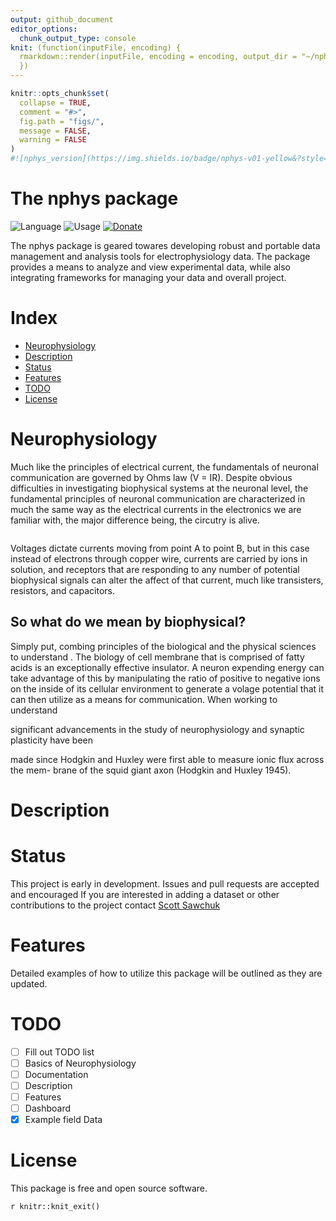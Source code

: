 ```yaml
---
output: github_document
editor_options: 
  chunk_output_type: console
knit: (function(inputFile, encoding) {
  rmarkdown::render(inputFile, encoding = encoding, output_dir = "~/nphys")
  })
---
```


<!-- README.md is generated from README.Rmd. Please edit that file -->

```r
knitr::opts_chunk$set(
  collapse = TRUE,
  comment = "#>",
  fig.path = "figs/",
  message = FALSE,
  warning = FALSE
)
#![nphys_version](https://img.shields.io/badge/nphys-v01-yellow&?style=plastic&logo=R)


```

# The nphys package 

![Language](https://img.shields.io/badge/Language-R-blue?style=plastic&logo=R)
![Usage](https://img.shields.io/badge/Usage-neurophysiology-green?style=plastic&logo=R)
[![Donate](https://img.shields.io/badge/-Donate-yellow?style=plastic&logo=paypal)](https://paypal.me/sdsawchuk)


The nphys package is geared towares developing robust and portable data management and analysis tools for electrophysiology data.
The package provides a means to analyze and view experimental data, while also integrating frameworks for managing your data and overall project.

# Index

* [Neurophysiology](#Neurophysiology)
* [Description](#Description)
* [Status](#Status)
* [Features](#Features)
* [TODO](#todo) 
* [License](#license)





# Neurophysiology

Much like the principles of electrical current, the fundamentals of neuronal communication are governed by Ohms law (V = IR).
Despite obvious difficulties in investigating biophysical systems at the neuronal level, the fundamental principles of neuronal communication are characterized in much the same way as the electrical currents in the electronics we are familiar with, the major difference being, the circutry is alive. 



```r



```



Voltages dictate currents moving from point A to point B, but in this case instead of electrons through copper wire, currents are carried by ions in solution, and receptors that are responding to any number of potential biophysical signals can alter the affect of that current, much like transisters, resistors, and capacitors. 


## So what do we mean by biophysical?

Simply put, combing principles of the biological and the physical sciences to understand . The biology of cell membrane that is comprised of fatty acids is an exceptionally effective insulator. A neuron expending energy can take advantage of this by manipulating the ratio of positive to negative ions on the inside of its cellular environment to generate a volage potential that it can then utilize as a means for communication. 
When working to understand 



significant advancements in the study of neurophysiology and synaptic plasticity have been

made since Hodgkin and Huxley were first able to measure ionic flux across the mem-
brane of the squid giant axon (Hodgkin and Huxley 1945).


# Description



# Status

This project is early in development. Issues and pull requests are accepted and encouraged
If you are interested in adding a dataset or other contributions to the project contact [Scott Sawchuk](mailto:scott@nrsccollective.com) 

# Features

Detailed examples of how to utilize this package will be outlined as they are updated. 

# TODO

- [ ] Fill out TODO list
- [ ] Basics of Neurophysiology
- [ ] Documentation
- [ ] Description
- [ ] Features
- [ ] Dashboard
- [x] Example field Data

 

# License

This package is free and open source software.

`r knitr::knit_exit()`

<!---
either through wire or solution. The signal this current carries can be modulated by passing it accross certain type resistance

## Usage
Neurophysiology experiments generally require collectiing many individual data files and keeping track of a large number of methodology variables. Infact, often times methodology variables will go over look during analysis, simply because  and and it can be difficult to  

Performing neurophysiology experiments almost always requires paying close attention to the response while also retaining relevant information for later analysis. Knowing what is relevant comes through practice, and the hands on nature of neurophysiology makes it is easy to potentially loose track of or misrepresent important information.

While many commercial software packages support options for viewing and analyzing evoked responses (i.e.pClamp, Patchmaster), there is often little focus on creating complete project constructs that allow for cross platform development of a0 project, including documentation, data organization, and eventually compiling the work into a single presentable document. 

Running an experiment with the help of R enables us to ensure that consistency is maintained throughout all avenues of the experimental procedure, and that we can easily look back on our data and find new ways to apply the same methods of analysis to each new piece of collected data.
It also allows us to easily re-examine our entire dataset without going back to each individual abf or dat file, by compiling all of the relevant information into one place. 


This package is optimized towards maintaining an organized project data, so you can access and present it on a moments notice during a discussion, similar to how you may show off pictures of your kids at the backyard bbq.  
We want to be able to able to interact with the data, and effeciently incorporate updated analysis into our ongoing project. The goal is to have easily reproducible access to analyzing our complete dataset, while simplifying updating the entire project.  
Too often I see students set their cursors, measure the slope, copy the output into excel, then never look at that data again. 


### The first step: using the nphys package to build a project directory.

Typical project builds are templates for certain types of projects being run, and contents will vary based upon the needs of the project, but the basic components remain the same. We are going to begin by building the project `EXA` (for example) by simply calling the built in function `nphys::build_proj("EXA")`

Projects and project directories are labeled `proj` followed by (generally 3) letter identifiers that are short and easy to reference. `e.g. projEXA`. It is optimal to maintain project directories immediately downstream from where your tilde is assigned `e.g. "~/projEXA`. To find out what directory your tilde is assigned to type `setwd("~")` in your console, followed by `getwd()`. Reassigning your working directory to your project directory will then be as simple as executing `setwd("~/projEXA")`

> Heads up! This will change your working directory and if you do not change it back, you may encounter errors when trying to work within the project. 



%helping to manage large data sets in a way that presents comprehensive summaries that can be rapidly updated and observed from many different angles.


This package is currently geared towards field long-term depression (LTD) experiments and whole-cell patch-clamp experiments, but will continue to be updated as more example datasets and methodologies become available.



Using the nphys packages while running an experiment is simple   

--->


